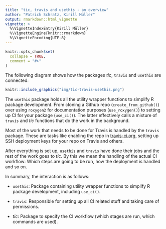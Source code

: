 ```yaml
---
title: "tic, travis and usethis - an overview"
author: "Patrick Schratz, Kirill Müller"
output: rmarkdown::html_vignette
vignette: >
  %\VignetteIndexEntry{Kirill Müller}
  %\VignetteEngine{knitr::rmarkdown}
  %\VignetteEncoding{UTF-8}
---
```


```r
knitr::opts_chunk$set(
  collapse = TRUE,
  comment = "#>"
)
```

The following diagram shows how the packages *tic*, `travis` and `usethis` are connected:

```r
knitr::include_graphics("img/tic-travis-usethis.png")
```

The `usethis` package holds all the utility wrapper functions to simplify R package development.
From cloning a Github repo (`create_from_github()`) over using `roxygen2` for documentation purposes (`use_roxygen()`) to setting up CI for your package (`use_ci()`).
The latter effectively calls a mixture of `travis` and *tic* functions that do the work in the background. 

Most of the work that needs to be done for Travis is handled by the `travis` package. 
These are tasks like enabling the repo in [travis-ci.org](travis-ci.org), setting up SSH deployment keys for your repo on Travis and others.

After everything is set up, `usethis` and `travis` have done their jobs and the rest of the work goes to *tic*.
By this we mean the handling of the actual CI workflow: Which steps are going to be run, how the deployment is handled and so on.

In summary, the interaction is as follows:

- `usethis`: Package containing utility wrapper functions to simplify R package development, including `use_ci()`.

- `travis`: Responsible for setting up all CI related stuff and taking care of permissions.

- *tic*: Package to specify the CI workflow (which stages are run, which commands are used).
